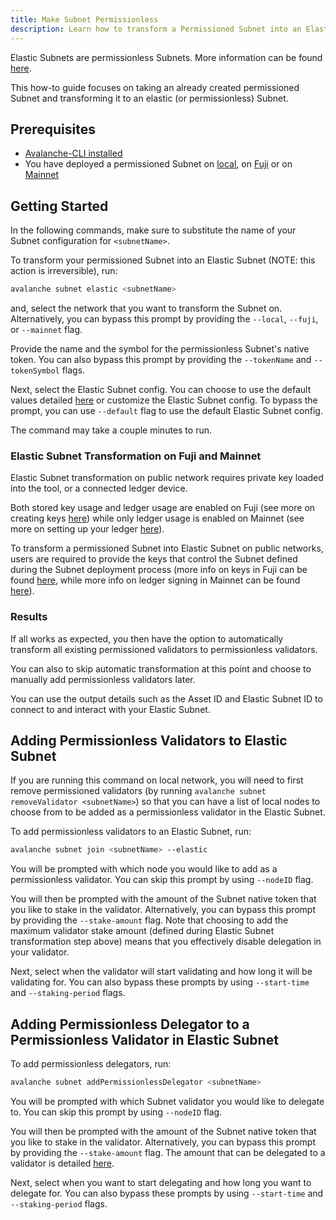 ```yaml
---
title: Make Subnet Permissionless
description: Learn how to transform a Permissioned Subnet into an Elastic Subnet.
---
```


Elastic Subnets are permissionless Subnets. More information can be found [here](/build/subnets/elastic-subnets/parameters).

This how-to guide focuses on taking an already created permissioned Subnet and transforming it to an elastic (or permissionless) Subnet.

## Prerequisites

- [Avalanche-CLI installed](/tooling/guides/install-avalanche-cli)
- You have deployed a permissioned Subnet on [local](/build/subnets/deploy-a-subnet/local-network), on [Fuji](/build/subnets/deploy-a-subnet/fuji-testnet) or on [Mainnet](/build/subnets/deploy-a-subnet/avalanche-mainnet)

Getting Started[​](#getting-started "Direct link to heading")
-------------------------------------------------------------

In the following commands, make sure to substitute the name of your Subnet configuration for `<subnetName>`.

To transform your permissioned Subnet into an Elastic Subnet (NOTE: this action is irreversible), run:

```bash
avalanche subnet elastic <subnetName>
```

and, select the network that you want to transform the Subnet on. Alternatively, you can bypass this prompt by providing the `--local`, `--fuji`, or `--mainnet` flag.

Provide the name and the symbol for the permissionless Subnet's native token. You can also bypass this prompt by providing the `--tokenName` and `--tokenSymbol` flags.

Next, select the Elastic Subnet config. You can choose to use the default values detailed [here](/build/subnets/elastic-subnets/parameters#primary-network-parameters-on-mainnet) or customize the Elastic Subnet config. To bypass the prompt, you can use `--default` flag to use the default Elastic Subnet config.

The command may take a couple minutes to run.

### Elastic Subnet Transformation on Fuji and Mainnet[​](#elastic-subnet-transformation-on-fuji-and-mainnet "Direct link to heading")

Elastic Subnet transformation on public network requires private key loaded into the tool, or a connected ledger device.

Both stored key usage and ledger usage are enabled on Fuji (see more on creating keys [here](/build/subnets/deploy-a-subnet/fuji-testnet#private-key)) while only ledger usage is enabled on Mainnet (see more on setting up your ledger [here](/build/subnets/deploy-a-subnet/avalanche-mainnet#setting-up-your-ledger)).

To transform a permissioned Subnet into Elastic Subnet on public networks, users are required to provide the keys that control the Subnet defined during the Subnet deployment process (more info on keys in Fuji can be found [here](/build/subnets/deploy-a-subnet/fuji-testnet#deploy-the-subnet), while more info on ledger signing in Mainnet can be found [here](/build/subnets/deploy-a-subnet/avalanche-mainnet#deploy-the-subnet)).

### Results[​](#results "Direct link to heading")

If all works as expected, you then have the option to automatically transform all existing permissioned validators to permissionless validators.

You can also to skip automatic transformation at this point and choose to manually add permissionless validators later.

You can use the output details such as the Asset ID and Elastic Subnet ID to connect to and interact with your Elastic Subnet.

Adding Permissionless Validators to Elastic Subnet[​](#adding-permissionless-validators-to-elastic-subnet "Direct link to heading")
-----------------------------------------------------------------------------------------------------------------------------------

If you are running this command on local network, you will need to first remove permissioned validators (by running `avalanche subnet removeValidator <subnetName>`) so that you can have a list of local nodes to choose from to be added as a permissionless validator in the Elastic Subnet.

To add permissionless validators to an Elastic Subnet, run:

```bash
avalanche subnet join <subnetName> --elastic
```

You will be prompted with which node you would like to add as a permissionless validator. You can skip this prompt by using `--nodeID` flag.

You will then be prompted with the amount of the Subnet native token that you like to stake in the validator. Alternatively, you can bypass this prompt by providing the `--stake-amount` flag. Note that choosing to add the maximum validator stake amount (defined during Elastic Subnet transformation step above) means that you effectively disable delegation in your validator.

Next, select when the validator will start validating and how long it will be validating for. You can also bypass these prompts by using `--start-time` and `--staking-period` flags.

Adding Permissionless Delegator to a Permissionless Validator in Elastic Subnet[​](#adding-permissionless-delegator-to-a-permissionless-validator-in-elastic-subnet "Direct link to heading")
---------------------------------------------------------------------------------------------------------------------------------------------------------------------------------------------

To add permissionless delegators, run:

```bash
avalanche subnet addPermissionlessDelegator <subnetName>
```

You will be prompted with which Subnet validator you would like to delegate to. You can skip this prompt by using `--nodeID` flag.

You will then be prompted with the amount of the Subnet native token that you like to stake in the validator. Alternatively, you can bypass this prompt by providing the `--stake-amount` flag. The amount that can be delegated to a validator is detailed [here](/build/subnets/elastic-subnets/parameters#delegators-weight-checks).

Next, select when you want to start delegating and how long you want to delegate for. You can also bypass these prompts by using `--start-time` and `--staking-period` flags.